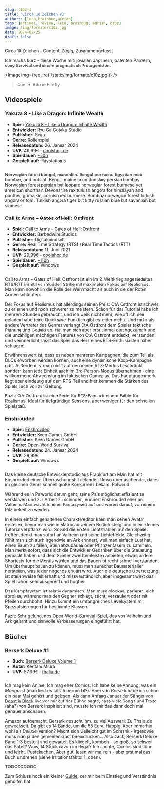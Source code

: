 ```yaml
---
slug: c10z-3
title: 'Circa 10 Zeichen #3'
authors: [luca,brainbug,adrian]
tags: [artikel, review, luca, brainbug, adrian, c10z]
image: /img/formate/c10z.jpg
date: 2024-02-25
draft: false
---
```



Circa 10 Zeichen – Content, _Zügig_, Zusammengefasst

Ich machs kurz – diese Woche mit: jovialen Japanern, patenten Panzern, sexy Survival und einem pragmatisch Protagonisten.

<Image img={require('/static/img/formate/c10z.jpg')} />

> Quelle: Adobe Firefly

<!--truncate-->

## Videospiele

### Yakuza 8 - Like a Dragon: Infinite Wealth

- **Spiel:** [Yakuza 8 - Like a Dragon: Infinite Wealth](https://www.coolshop.de/produkt/like-dragon-infinite-wealth/23HB4E/)
- **Entwickler:** Ryu Ga Gotoku Studio
- **Publisher:** Sega
- **Genre:** Rollenspiel
- **Releasedatum:** 26. Januar 2024
- **UVP:** 49,99€ – [coolshop.de](https://www.coolshop.de/produkt/like-dragon-infinite-wealth/23HB4E/)
- **Spieldauer:** [~50h](https://howlongtobeat.com/game/113583)
- **Gespielt auf:** Playstation 5

<Image img="https://i.ytimg.com/vi/BpmYdgZc-bM/maxresdefault.jpg" />

Norwegian forest bengal, munchkin. Bengal burmese. Egyptian mau bombay, and bobcat. Bengal maine coon donskoy persian bombay. Norwegian forest persian but leopard norwegian forest burmese yet american shorthair. Devonshire rex turkish angora for himalayan and panther, grimalkin, cornish rex burmese. Bombay norwegian forest turkish angora or tom. Turkish angora tiger but kitty russian blue but savannah but siamese.

### Call to Arms – Gates of Hell: Ostfront

- **Spiel:** [Call to Arms – Gates of Hell: Ostfront](https://store.steampowered.com/app/400750/Call_to_Arms__Gates_of_Hell_Ostfront)
- **Entwickler:** Barbedwire Studios
- **Publisher:** Digitalmindsoft
- **Genre:** Real Time Strategy (RTS) / Real Time Tactics (RTT)
- **Releasedatum:** 11. Juni 2021
- **UVP:** 29,99€ – [coolshop.de](https://www.coolshop.de/produkt/like-dragon-infinite-wealth/23HB4E/)
- **Spieldauer:** [~110h](https://howlongtobeat.com/game/94346)
- **Gespielt auf:** Windows

<Image img="https://cdn.cloudflare.steamstatic.com/steam/apps/400750/header.jpg" />

Call to Arms - Gates of Hell: Ostfront ist ein im 2. Weltkrieg angesiedeltes RTS/RTT im Stil von Sudden Strike mit maximalem Fokus auf Realismus. Man kann sowohl in die Rolle der Wehrmacht als auch in die der Roten Armee schlüpfen.

Der Fokus auf Realismus hat allerdings seinen Preis: CtA Ostfront ist schwer zu erlernen und noch schwerer zu meistern. Schon für das Tutorial habe ich mehrere Stunden gebraucht, und ich weiß nicht mehr, wie oft ich neu geladen habe (eine Quicksave-Funktion gibt es leider nicht). Und mehr als andere Vertreter des Genres verlangt CtA Ostfront dem Spieler taktische Planung und Geduld ab. Hat man sich aber erst einmal durchgekämpft und die unzähligen mächtigen Features von CtA Ostfront entdeckt, verstanden und verinnerlicht, lässt das Spiel das Herz eines RTS-Enthusiasten höher schlagen!

Erwähnenswert ist, dass es neben mehreren Kampagnen, die zum Teil als DLCs erworben werden können, auch eine dynamische Koop-Kampagne gibt. Außerdem ist man nicht auf den reinen RTS-Modus beschränkt, sondern kann jede Einheit auch im 3rd-Person-Modus übernehmen - eine willkommene Abwechslung im taktischen Gameplay. Das Hauptaugenmerk liegt aber eindeutig auf dem RTS-Teil und hier kommen die Stärken des Spiels auch voll zur Geltung.

Fazit: CtA Ostfront ist eine Perle für RTS-Fans mit einem Faible für Realismus. Ideal für tiefgründige Sessions, aber weniger für den schnellen Spielspaß.

### Enshrouded
- **Spiel:** [Enshrouded](https://store.steampowered.com/app/1203620/Enshrouded/)
- **Entwickler:** Keen Games GmbH
- **Publisher:** Keen Games GmbH
- **Genre:** Open-World Survival
- **Releasedatum:** 24. Januar 2024
- **UVP:** 29,99€
- **Gespielt auf:** Windows

<Image img="https://cdn.akamai.steamstatic.com/steam/apps/1203620/header.jpg" />

Das kleine deutsche Entwicklerstudio aus Frankfurt am Main hat mit Enshrouded einen Überraschungshit gelandet. Umso überraschender, da es im gleichen Genre schnell große Konkurrenz bekam: Palworld.

Während es in Palworld darum geht, seine Pals möglichst effizient zu versklaven und zur Arbeit zu schinden, erinnert Enshrouded eher an Valheim. Man wacht in einer Fantasywelt auf und wartet darauf, von einem Pilz befreit zu werden.

In einem einfach gehaltenen Charaktereditor kann man seinen Avatar erstellen, bevor man wie in Matrix aus einem Bottich steigt und in ein kleines Tutorial verpflanzt wird. Sobald die ersten Lichtstrahlen auf den Spieler treffen, denkt man sofort an Valheim und seine Lichteffekte. Gleichzeitig fühlt man sich auch irgendwie an Ark erinnert, weil man einfach Lust hat, einen Baum zu fällen, Stein abzubauen oder Pflanzenfasern zu sammeln. Man merkt sofort, dass sich die Entwickler Gedanken über die Steuerung gemacht haben und dem Spieler zwei Itemleisten anbieten, etwas andere Shortcuts für die Menüs wählen und das Bauen ist recht schnell verstanden. Um überhaupt bauen zu können, muss man zunächst Baumaterialien herstellen, was leider nirgends erklärt wird. Auch die deutsche Übersetzung ist stellenweise fehlerhaft und missverständlich, aber insgesamt wirkt das Spiel schon sehr ausgereift und bugfrei.

Das Kampfsystem ist relativ dynamisch. Man muss blocken, parieren, sich abrollen, während man den Gegner schlägt, sticht, verzaubert oder mit Pfeilen durchbohrt. Hinzu kommt ein umfangreiches Levelsystem mit Spezialisierungen für bestimmte Klassen.

Fazit: Sehr gelungenes Open-World-Survival-Spiel, das von Valheim und Ark gelernt und sinnvolle Verbesserungen eingeführt hat.

## Bücher

### Berserk Deluxe  #1

- **Buch:** [Berserk Deluxe Volume 1](https://www.thalia.de/shop/home/artikeldetails/A1052394129)
- **Autor:** Kentaro Miura
- **UVP:** 57,99€ – [thalia.de](https://www.thalia.de/shop/home/artikeldetails/A1052394129)

<Image img="https://images.thalia.media/-/BF2000-2000/d5956eee30424e33b6d886b7f4b28c35/berserk-deluxe-volume-1-gebundene-ausgabe-kentaro-miura-englisch.jpeg" />

Ich mag kein Anime. Ich mag eher Comics.
Ich habe keine Ahnung, was ein _Manga_ ist (man liest es falsch herum lol?).
Aber von *Berserk* habe ich schon ein paar Mal gehört und gelesen.
Als dann Anfang Januar der Sänger von [Beast in Black](https://open.spotify.com/artist/0rEuaTPLMhlViNCJrg3NEH) live vor mir auf der Bühne sagte, dass viele Songs und Texte (aha?) von Berserk inspiriert sind, musste ich mir das dann doch mal genauer anschauen.

Amazon aufgemacht, Berserk gesucht, hm, zu viel Auswahl. Zu Thalia.de gewechselt.
Da gibt es 14 Bände, um die 55 Euro.
Happig.
Aber immerhin wohl als _Deluxe_-Version?
Macht sich vielleicht gut im Schrank - irgendwie muss man ja den gemeinen Gast beeindrucken...
Also zack, Berserk Deluxe Band 1-3 bestellt und gewartet.
Es klingelt, komisch - so groß, so schwer das Paket?
Wow, 14 Stück davon im Regal?
Ich dachte, Comics sind dünn und leicht.
Pustekuchen.
Aber gut, lesen wir mal rein - aber erst mal das Buch umdrehen (siehe Irritationsfaktor 1, oben).

TODODODODO

Zum Schluss noch ein kleiner [Guide](https://culturedvultures.com/berserk-beginners-guide-anime-manga/), der mir beim Einstieg und Verständnis geholfen hat.
